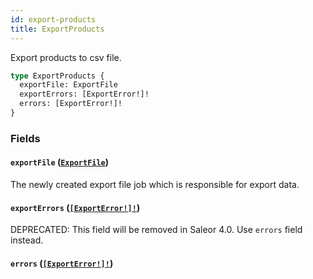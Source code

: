 ```yaml
---
id: export-products
title: ExportProducts
---
```


Export products to csv file.

```graphql
type ExportProducts {
  exportFile: ExportFile
  exportErrors: [ExportError!]!
  errors: [ExportError!]!
}
```

### Fields

#### `exportFile` ([`ExportFile`](/developer/api-reference/objects/export-file))

The newly created export file job which is responsible for export data.

#### `exportErrors` ([`[ExportError!]!`](/developer/api-reference/objects/export-error))

<span class="badge badge--warning">DEPRECATED: This field will be removed in Saleor 4.0. Use `errors` field instead.</span>

#### `errors` ([`[ExportError!]!`](/developer/api-reference/objects/export-error))
